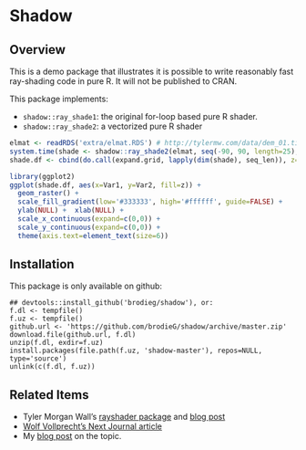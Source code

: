 # Shadow

## Overview

This is a demo package that illustrates it is possible to write reasonably fast
ray-shading code in pure R.  It will not be published to CRAN.

This package implements:

* `shadow::ray_shade1`: the original for-loop based pure R shader.
* `shadow::ray_shade2`: a vectorized pure R shader

```r
elmat <- readRDS('extra/elmat.RDS') # http://tylermw.com/data/dem_01.tif.zip
system.time(shade <- shadow::ray_shade2(elmat, seq(-90, 90, length=25), 45))
shade.df <- cbind(do.call(expand.grid, lapply(dim(shade), seq_len)), z=c(shade))

library(ggplot2)
ggplot(shade.df, aes(x=Var1, y=Var2, fill=z)) +
  geom_raster() +
  scale_fill_gradient(low='#333333', high='#ffffff', guide=FALSE) +
  ylab(NULL) +  xlab(NULL) +
  scale_x_continuous(expand=c(0,0)) +
  scale_y_continuous(expand=c(0,0)) +
  theme(axis.text=element_text(size=6))
```

## Installation

This package is only available on github:

```
## devtools::install_github('brodieg/shadow'), or:
f.dl <- tempfile()
f.uz <- tempfile()
github.url <- 'https://github.com/brodieG/shadow/archive/master.zip'
download.file(github.url, f.dl)
unzip(f.dl, exdir=f.uz)
install.packages(file.path(f.uz, 'shadow-master'), repos=NULL, type='source')
unlink(c(f.dl, f.uz))
```

## Related Items

* Tyler Morgan Wall's [rayshader
  package](https://github.com/tylermorganwall/rayshader) and [blog
  post](http://www.tylermw.com/throwing-shade/)
* [Wolf Vollprecht's Next Journal
  article](https://nextjournal.com/wolfv/how-fast-is-r-with-fastr-pythran)
* My [blog post](https://www.brodieg.com/2018/10/23/do-not-shade-r/) on the
  topic.

